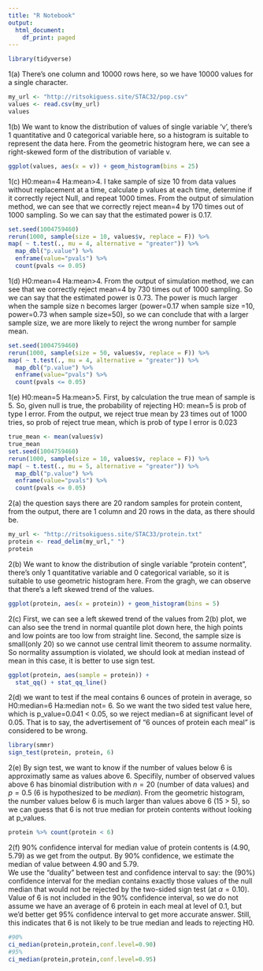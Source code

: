 ```yaml
---
title: "R Notebook"
output:
  html_document:
    df_print: paged
---
```



```r
library(tidyverse)
```

1(a)
There's one column and 10000 rows here, so we have 10000 values for a single character.
```r
my_url <- "http://ritsokiguess.site/STAC32/pop.csv"
values <- read.csv(my_url)
values
```
1(b)
We want to know the distribution of values of single variable 'v', there's 1 quantitative and 0 categorical variable here, so a histogram is suitable to represent the data here.
From the geometric histogram here, we can see a right-skewed form of the distribution of variable v.
```r
ggplot(values, aes(x = v)) + geom_histogram(bins = 25)
```

1(c)
H0:mean=4 Ha:mean>4.
I take sample of size 10 from data values without replacement at a time, calculate p values at each time, determine if it correctly reject Null, and repeat 1000 times.
From the output of simulation method, we can see that we correctly reject mean=4 by 170 times out of 1000 sampling. So we can say that the estimated power is 0.17.
```r
set.seed(1004759460)
rerun(1000, sample(size = 10, values$v, replace = F)) %>% 
map( ~ t.test(., mu = 4, alternative = "greater")) %>%
  map_dbl("p.value") %>% 
  enframe(value="pvals") %>% 
  count(pvals <= 0.05)
```

1(d)
H0:mean=4 Ha:mean>4.
From the output of simulation method, we can see that we correctly reject mean=4 by 730 times out of 1000 sampling. So we can say that the estimated power is 0.73.
The power is much larger when the sample size n becomes larger (power=0.17 when sample size =10, power=0.73 when sample size=50), so we can conclude that with a larger sample size, we are more likely to reject the wrong number for sample mean.
```r
set.seed(1004759460)
rerun(1000, sample(size = 50, values$v, replace = F)) %>% 
map( ~ t.test(., mu = 4, alternative = "greater")) %>%
  map_dbl("p.value") %>% 
  enframe(value="pvals") %>% 
  count(pvals <= 0.05)
```

1(e)
H0:mean=5 Ha:mean>5.
First, by calculation the true mean of sample is 5. So, given null is true, the probability of rejecting H0: mean=5 is prob of type I error. From the output, we reject true mean by 23 times out of 1000 tries, so prob of reject true mean, which is prob of type I error is 0.023
```r
true_mean <- mean(values$v)
true_mean
set.seed(1004759460)
rerun(1000, sample(size = 10, values$v, replace = F)) %>% 
map( ~ t.test(., mu = 5, alternative = "greater")) %>%
  map_dbl("p.value") %>% 
  enframe(value="pvals") %>% 
  count(pvals <= 0.05)
```



2(a)
the question says there are 20 random samples for protein content, from the output, there are 1 column and 20 rows in the data, as there should be.
```r
my_url <- "http://ritsokiguess.site/STAC33/protein.txt"
protein <- read_delim(my_url," ")
protein
```

2(b)
We want to know the distribution of single variable "protein content", there's only 1 quantitative variable and 0 categorical variable, so it is suitable to use geometric histogram here.
From the gragh, we can observe that there's a left skewed trend of the values.
```r
ggplot(protein, aes(x = protein)) + geom_histogram(bins = 5)
```

2(c)
First, we can see a left skewed trend of the values from 2(b) plot, we can also see the trend in normal quantile plot down here, the high points and low points are too low from straight line.
Second, the sample size is small(only 20) so we cannot use central limit theorem to assume normality.
So normality assumption is violated, we should look at median instead of mean in this case, it is better to use sign test.
```r
ggplot(protein, aes(sample = protein)) + 
  stat_qq() + stat_qq_line()
```

2(d)
we want to test if the meal contains 6 ounces of protein in average, so H0:median=6 Ha:median not= 6.
So we want the two sided test value here, which is p_value=0.041 < 0.05, so we reject median=6 at significant level of 0.05. That is to say, the advertisement of "6 ounces of protein each meal" is considered to be wrong.
```r
library(smmr)
sign_test(protein, protein, 6)
```


2(e)
By sign test, we want to know if the number of values below 6 is approximatly same as values above 6. Specifily, number of observed values above 6 has binomial distribution with $n = 20$ (number of data values) and $p = 0.5$ (6 is hypothesized to be *median*).
From the geometric histogram, the number values below 6 is much larger than values above 6 (15 > 5), so we can guess that 6 is not true median for protein contents without looking at p_values.
```r
protein %>% count(protein < 6)
```


2(f)
90% confidence interval for median value of protein contents is (4.90, 5.79) as we get from the output. By 90% confidence, we estimate the median of value between 4.90 and 5.79.  
We use the “duality” between test and confidence interval to say: the (90%) confidence interval for the median contains exactly those values of the null median that would not be rejected by the two-sided sign test (at $\alpha = 0.10$). 
Value of 6 is not included in the 90% confidence interval, so we do not assume we have an average of 6 protein in each meal at level of 0.1, but we'd better get 95% confidence interval to get more accurate answer. Still, this indicates that 6 is not likely to be true median and leads to rejecting H0.
```r
#90%
ci_median(protein,protein,conf.level=0.90)
#95%
ci_median(protein,protein,conf.level=0.95)
```












